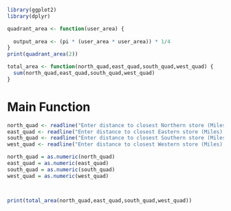 ```r
library(ggplot2)
library(dplyr)
```
```r
quadrant_area <- function(user_area) {
  
  output_area <- (pi * (user_area * user_area)) * 1/4
}
print(quadrant_area(2))
```

```r
total_area <- function(north_quad,east_quad,south_quad,west_quad) {
  sum(north_quad,east_quad,south_quad,west_quad)
}
```


# Main Function
```r
north_quad <- readline("Enter distance to closest Northern store (Miles): ")
east_quad <- readline("Enter distance to closest Eastern store (Miles): ")
south_quad <- readline("Enter distance to closest Southern store (Miles): ")
west_quad <- readline("Enter distance to closest Western store (Miles): ")

north_quad = as.numeric(north_quad)
east_quad = as.numeric(east_quad)
south_quad = as.numeric(south_quad)
west_quad = as.numeric(west_quad)



print(total_area(north_quad,east_quad,south_quad,west_quad))

```
